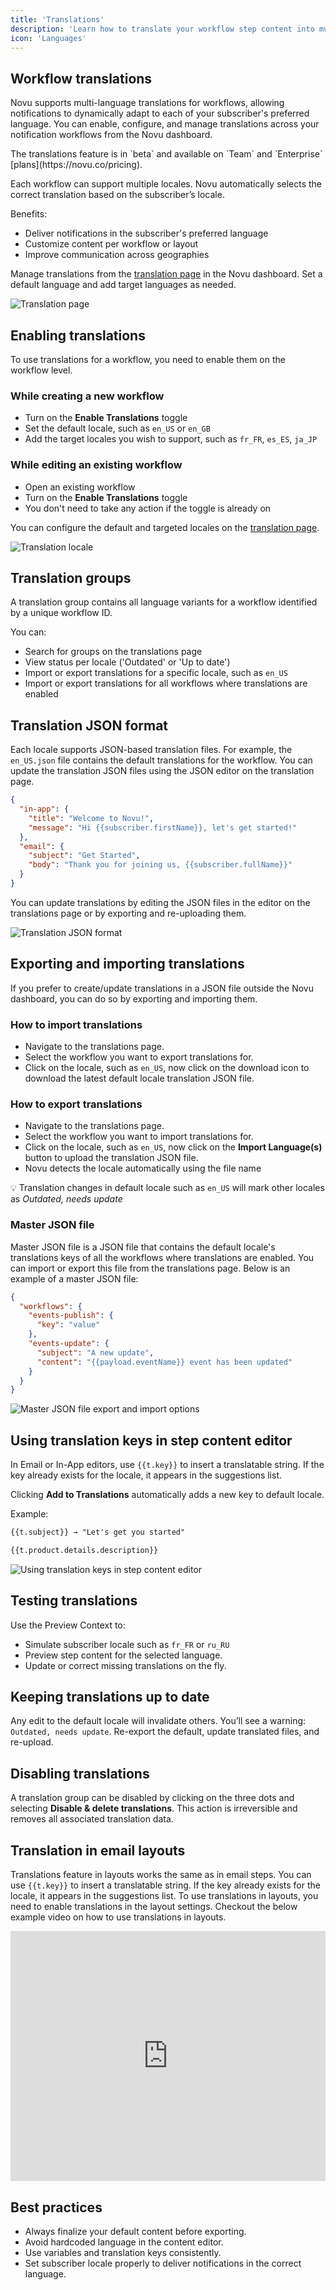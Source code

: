 ```yaml
---
title: 'Translations'
description: 'Learn how to translate your workflow step content into multiple languages'
icon: 'Languages'
---
```


## Workflow translations
Novu supports multi-language translations for workflows, allowing notifications to dynamically adapt to each of your subscriber's preferred language. You can enable, configure, and manage translations across your notification workflows from the Novu dashboard.

<Callout type="info">
  The translations feature is in `beta` and available on `Team` and `Enterprise` [plans](https://novu.co/pricing).
</Callout>

Each workflow can support multiple locales. Novu automatically selects the correct translation based on the subscriber’s locale.

Benefits:
- Deliver notifications in the subscriber's preferred language
- Customize content per workflow or layout
- Improve communication across geographies

Manage translations from the [translation page](https://dashboard.novu.co/translations) in the Novu dashboard. Set a default language and add target languages as needed.

![Translation page](/images/platform/workflow/translations/translations-page.png)

## Enabling translations

To use translations for a workflow, you need to enable them on the workflow level.

### While creating a new workflow

- Turn on the **Enable Translations** toggle
- Set the default locale, such as `en_US` or `en_GB`
- Add the target locales you wish to support, such as `fr_FR`, `es_ES`, `ja_JP`

### While editing an existing workflow

- Open an existing workflow
- Turn on the **Enable Translations** toggle
- You don't need to take any action if the toggle is already on

You can configure the default and targeted locales on the [translation page](https://dashboard.novu.co/translations).

![Translation locale](/images/platform/workflow/translations/translations-default-and-target-locale.gif)

## Translation groups
A translation group contains all language variants for a workflow identified by a unique workflow ID.

You can:

- Search for groups on the translations page
- View status per locale ('Outdated' or 'Up to date')
- Import or export translations for a specific locale, such as `en_US`
- Import or export translations for all workflows where translations are enabled

## Translation JSON format

Each locale supports JSON-based translation files. For example, the `en_US.json` file contains the default translations for the workflow. You can update the translation JSON files using the JSON editor on the translation page.

```json
{
  "in-app": {
    "title": "Welcome to Novu!",
    "message": "Hi {{subscriber.firstName}}, let's get started!"
  },
  "email": {
    "subject": "Get Started",
    "body": "Thank you for joining us, {{subscriber.fullName}}"
  }
}
```

You can update translations by editing the JSON files in the editor on the translations page or by exporting and re-uploading them.

![Translation JSON format](/images/platform/workflow/translations/translations_locale_content_edit.gif)

## Exporting and importing translations

If you prefer to create/update translations in a JSON file outside the Novu dashboard, you can do so by exporting and importing them.

### How to import translations

- Navigate to the translations page.
- Select the workflow you want to export translations for.
- Click on the locale, such as `en_US`, now click on the download icon to download the latest default locale translation JSON file.

### How to export translations

- Navigate to the translations page.
- Select the workflow you want to import translations for.
- Click on the locale, such as `en_US`, now click on the **Import Language(s)** button to upload the translation JSON file.
- Novu detects the locale automatically using the file name

💡 Translation changes in default locale such as `en_US` will mark other locales as *Outdated, needs update*

### Master JSON file

Master JSON file is a JSON file that contains the default locale's translations keys of all the workflows where translations are enabled. You can import or export this file from the translations page. Below is an example of a master JSON file:

```json
{
  "workflows": {
    "events-publish": {
      "key": "value"
    },
    "events-update": {
      "subject": "A new update",
      "content": "{{payload.eventName}} event has been updated"
    }
  }
}
```

![Master JSON file export and import options](/images/platform/workflow/translations/translations_master_json_file.png)

## Using translation keys in step content editor

In Email or In-App editors, use `{{t.key}}` to insert a translatable string. If the key already exists for the locale, it appears in the suggestions list.

Clicking **Add to Translations** automatically adds a new key to default locale.

Example:

```html
{{t.subject}} → "Let's get you started"

{{t.product.details.description}}
```

![Using translation keys in step content editor](/images/platform/workflow/translations/translations_variable_use_in_step_editor.gif)

## Testing translations

Use the Preview Context to:

- Simulate subscriber locale such as `fr_FR` or `ru_RU`
- Preview step content for the selected language.
- Update or correct missing translations on the fly.

## Keeping translations up to date

Any edit to the default locale will invalidate others. You’ll see a warning: `Outdated, needs update`. Re-export the default, update translated files, and re-upload.

## Disabling translations

A translation group can be disabled by clicking on the three dots and selecting **Disable & delete translations**. This action is irreversible and removes all associated translation data.

## Translation in email layouts

Translations feature in layouts works the same as in email steps. You can use `{{t.key}}` to insert a translatable string. If the key already exists for the locale, it appears in the suggestions list. To use translations in layouts, you need to enable translations in the layout settings. Checkout the below example video on how to use translations in layouts.

<iframe
  width="100%"
  height="400"
  src="https://www.youtube.com/embed/v5H8Eyc0prY"
  title="Learn how to use translations in email layouts"
  frameBorder="0"
  allow="accelerometer; autoplay; clipboard-write; encrypted-media; gyroscope; picture-in-picture; fullscreen"
  allowFullScreen></iframe>

## Best practices

- Always finalize your default content before exporting.
- Avoid hardcoded language in the content editor.
- Use variables and translation keys consistently.
- Set subscriber locale properly to deliver notifications in the correct language.

